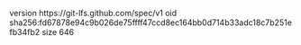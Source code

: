 version https://git-lfs.github.com/spec/v1
oid sha256:fd67878e94c9b026de75ffff47ccd8ec164bb0d714b33adc18c7b251efb34fb2
size 646
